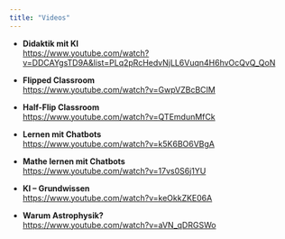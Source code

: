 ```yaml
---
title: "Videos"
---
```


- **Didaktik mit KI**  
  [https://www.youtube.com/watch?v=DDCAYgsTD9A&list=PLq2pRcHedvNjLL6Vuqn4H6hvOcQvQ_QoN](https://www.youtube.com/watch?v=DDCAYgsTD9A&list=PLq2pRcHedvNjLL6Vuqn4H6hvOcQvQ_QoN)

- **Flipped Classroom**  
  [https://www.youtube.com/watch?v=GwpVZBcBCIM](https://www.youtube.com/watch?v=GwpVZBcBCIM)

- **Half-Flip Classroom**  
  [https://www.youtube.com/watch?v=QTEmdunMfCk](https://www.youtube.com/watch?v=QTEmdunMfCk)

- **Lernen mit Chatbots**  
  [https://www.youtube.com/watch?v=k5K6BO6VBgA](https://www.youtube.com/watch?v=k5K6BO6VBgA)

- **Mathe lernen mit Chatbots**  
  [https://www.youtube.com/watch?v=17vs0S6j1YU](https://www.youtube.com/watch?v=17vs0S6j1YU)

- **KI – Grundwissen**  
  [https://www.youtube.com/watch?v=keOkkZKE06A](https://www.youtube.com/watch?v=keOkkZKE06A)

- **Warum Astrophysik?**  
  [https://www.youtube.com/watch?v=aVN_qDRGSWo](https://www.youtube.com/watch?v=aVN_qDRGSWo)